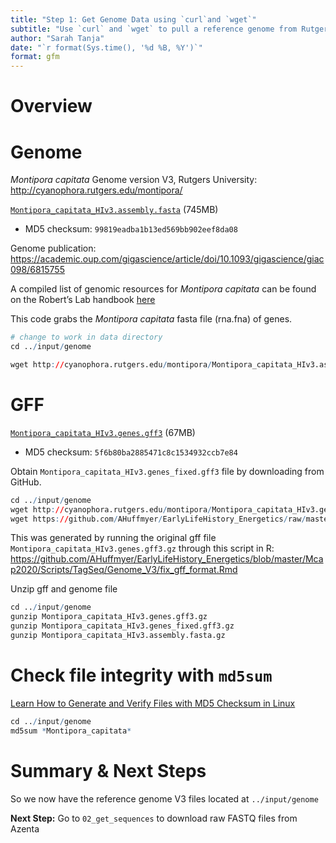 ```yaml
---
title: "Step 1: Get Genome Data using `curl`and `wget`"
subtitle: "Use `curl` and `wget` to pull a reference genome from Rutgers University"
author: "Sarah Tanja"
date: "`r format(Sys.time(), '%d %B, %Y')`"
format: gfm
---
```


# Overview

# Genome

*Montipora capitata* Genome version V3, Rutgers University: <http://cyanophora.rutgers.edu/montipora/>

[`Montipora_capitata_HIv3.assembly.fasta`](https://owl.fish.washington.edu/halfshell/genomic-databank/Montipora_capitata_HIv3.assembly.fasta) (745MB)

-   MD5 checksum: `99819eadba1b13ed569bb902eef8da08`

Genome publication: <https://academic.oup.com/gigascience/article/doi/10.1093/gigascience/giac098/6815755>

::: callout-note
A compiled list of genomic resources for *Montipora capitata* can be found on the Robert's Lab handbook [here](https://robertslab.github.io/resources/Genomic-Resources/#montipora-capitata:~:text=mmag_pilon_scaffolds.fasta.fai-,Montipora%20capitata,-Genomes%3A)
:::

This code grabs the *Montipora capitata* fasta file (rna.fna) of genes.

```r
# change to work in data directory
cd ../input/genome

wget http://cyanophora.rutgers.edu/montipora/Montipora_capitata_HIv3.assembly.fasta.gz
```

# GFF

[`Montipora_capitata_HIv3.genes.gff3`](https://owl.fish.washington.edu/halfshell/genomic-databank/Montipora_capitata_HIv3.genes.gff3) (67MB)

-   MD5 checksum: `5f6b80ba2885471c8c1534932ccb7e84`

Obtain `Montipora_capitata_HIv3.genes_fixed.gff3` file by downloading from GitHub.

```r
cd ../input/genome
wget http://cyanophora.rutgers.edu/montipora/Montipora_capitata_HIv3.genes.gff3.gz
wget https://github.com/AHuffmyer/EarlyLifeHistory_Energetics/raw/master/Mcap2020/Data/TagSeq/Montipora_capitata_HIv3.genes_fixed.gff3.gz
```

This was generated by running the original gff file `Montipora_capitata_HIv3.genes.gff3.gz` through this script in R: <https://github.com/AHuffmyer/EarlyLifeHistory_Energetics/blob/master/Mcap2020/Scripts/TagSeq/Genome_V3/fix_gff_format.Rmd>

Unzip gff and genome file

```r
cd ../input/genome
gunzip Montipora_capitata_HIv3.genes.gff3.gz
gunzip Montipora_capitata_HIv3.genes_fixed.gff3.gz
gunzip Montipora_capitata_HIv3.assembly.fasta.gz
```

# Check file integrity with `md5sum`

::: callout-info
[Learn How to Generate and Verify Files with MD5 Checksum in Linux](https://www.tecmint.com/generate-verify-check-files-md5-checksum-linux/)
:::

```r
cd ../input/genome
md5sum *Montipora_capitata*
```

# Summary & Next Steps

So we now have the reference genome V3 files located at `../input/genome`

::: callout-info
**Next Step:** Go to `02_get_sequences` to download raw FASTQ files from Azenta
:::
